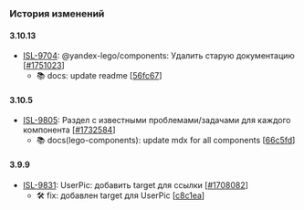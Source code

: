 ### История изменений

#### 3.10.13
- [ISL-9704](https://st.yandex-team.ru/ISL-9704): @yandex-lego/components: Удалить старую документацию [[#1751023](https://a.yandex-team.ru/review/1751023)]
  - 📚 docs: update readme [[56fc67](https://github.yandex-team.ru/search-interfaces/frontend/commit/56fc67984ff681c3ade222be6c306d95b556dc46)]


#### 3.10.5
- [ISL-9805](https://st.yandex-team.ru/ISL-9805): Раздел с известными проблемами/задачами для каждого компонента [[#1732584](https://a.yandex-team.ru/review/1732584)]
  - 📚 docs(lego-components): update mdx for all components [[66c5fd](https://github.yandex-team.ru/search-interfaces/frontend/commit/66c5fd12bba1e1a3ec46d6f8e6717844ba17b40e)]


#### 3.9.9
- [ISL-9831](https://st.yandex-team.ru/ISL-9831): UserPic: добавить target для ссылки [[#1708082](https://a.yandex-team.ru/review/1708082)]
  - 🛠 fix: добавлен target для UserPic [[c8c1ea](https://github.yandex-team.ru/search-interfaces/frontend/commit/c8c1ead1e8177007f942b29618a97e1a5055bbb2)]
